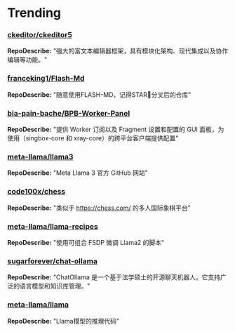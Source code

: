 
# Trending

### [ckeditor/ckeditor5](https://github.com/ckeditor/ckeditor5)
**RepoDescribe:** "强大的富文本编辑器框架，具有模块化架构、现代集成以及协作编辑等功能。"
  

### [franceking1/Flash-Md](https://github.com/franceking1/Flash-Md)
**RepoDescribe:** "随意使用FLASH-MD，记得STAR🌟分叉后的仓库"
  

### [bia-pain-bache/BPB-Worker-Panel](https://github.com/bia-pain-bache/BPB-Worker-Panel)
**RepoDescribe:** "提供 Worker 订阅以及 Fragment 设置和配置的 GUI 面板，为使用（singbox-core 和 xray-core）的跨平台客户端提供配置"
  

### [meta-llama/llama3](https://github.com/meta-llama/llama3)
**RepoDescribe:** "Meta Llama 3 官方 GitHub 网站"
  

### [code100x/chess](https://github.com/code100x/chess)
**RepoDescribe:** "类似于 https://chess.com/ 的多人国际象棋平台"
  

### [meta-llama/llama-recipes](https://github.com/meta-llama/llama-recipes)
**RepoDescribe:** "使用可组合 FSDP 微调 Llama2 的脚本"
  

### [sugarforever/chat-ollama](https://github.com/sugarforever/chat-ollama)
**RepoDescribe:** "ChatOllama 是一个基于法学硕士的开源聊天机器人。它支持广泛的语言模型和知识库管理。"
  

### [meta-llama/llama](https://github.com/meta-llama/llama)
**RepoDescribe:** "Llama模型的推理代码"
  